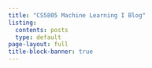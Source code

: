 ```yaml
---
title: "CS5805 Machine Learning I Blog"
listing:
  contents: posts
  type: default
page-layout: full
title-block-banner: true
---
```

